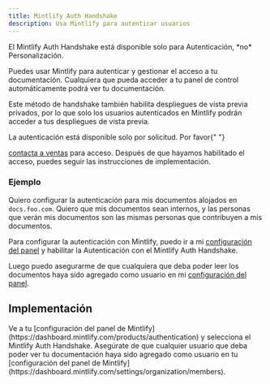 ```yaml
---
title: Mintlify Auth Handshake
description: Usa Mintlify para autenticar usuarios
---
```


<Info>
  El Mintlify Auth Handshake está disponible solo para Autenticación, *no*
  Personalización.
</Info>

Puedes usar Mintlify para autenticar y gestionar el acceso a tu documentación. Cualquiera que pueda acceder a tu panel de control automáticamente podrá ver tu documentación.

Este método de handshake también habilita despliegues de vista previa privados, por lo que solo los usuarios autenticados en Mintlify podrán acceder a tus despliegues de vista previa.

<Note>
  La autenticación está disponible solo por solicitud. Por favor{" "}

  <a href="mailto:sales@mintlify.com">contacta a ventas</a> para acceso. Después de que hayamos habilitado el acceso, puedes seguir las instrucciones de implementación.
</Note>

### Ejemplo

Quiero configurar la autenticación para mis documentos alojados en `docs.foo.com`. Quiero que mis documentos sean internos, y las personas que verán mis documentos son las mismas personas que contribuyen a mis documentos.

Para configurar la autenticación con Mintlify, puedo ir a mi [configuración del panel](https://dashboard.mintlify.com/products/authentication)
y habilitar la Autenticación con el Mintlify Auth Handshake.

Luego puedo asegurarme de que cualquiera que deba poder leer los documentos haya sido agregado como usuario en mi [configuración del panel](https://dashboard.mintlify.com/settings/organization/members).

## Implementación

<Steps>
  <Step title="Configure your Authentication settings">
    Ve a tu [configuración del panel de Mintlify](https://dashboard.mintlify.com/products/authentication) y selecciona el Mintlify Auth Handshake.
  </Step>

  <Step title="Add users">
    Asegúrate de que cualquier usuario que deba poder ver tu documentación haya sido agregado como usuario en tu [configuración del panel de Mintlify](https://dashboard.mintlify.com/settings/organization/members).
  </Step>
</Steps>
